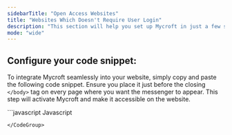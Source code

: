 ```yaml
---
sidebarTitle: "Open Access Websites"
title: "Websites Which Doesn't Require User Login"
description: "This section will help you set up Mycroft in just a few simple steps, perfect for websites which doesn't require users to login. Get started effortlessly and integrate Mycroft into your website in minutes!"
mode: "wide"
---
```


## Configure your code snippet:

To integrate Mycroft seamlessly into your website, simply copy and paste the following code snippet. Ensure you place it just before the closing `</body>` tag on every page where you want the messenger to appear. This step will activate Mycroft and make it accessible on the website.

<CodeGroup>
```javascript Javascript
  <script>
    window.mycroftSettings = {
      api_base: "https://codenet.mycroft.tech",
      app_id: "YOUR_APP_ID",
    };
  </script>

  <script>
    // We pre-filled your app ID in the widget URL: 'https://widget.mycroft.io/widget/YOUR_APP_ID'
    (function(){var w=window;var ic=w.Mycroft;if(typeof ic==="function"){ic('reattach_activator');ic('update',w.mycroftSettings);}else{var d=document;var i=function(){i.c(arguments);};i.q=[];i.c=function(args){i.q.push(args);};w.Mycroft=i;var l=function(){var s=d.createElement('script');s.type='text/javascript';s.async=true;s.src='https://widget.mycroft.io/widget/YOUR_APP_ID';var x=d.getElementsByTagName('script')[0];x.parentNode.insertBefore(s,x);};if(document.readyState==='complete'){l();}else if(w.attachEvent){w.attachEvent('onload',l);}else{w.addEventListener('load',l,false);}}})();
  </script>
```
</CodeGroup>
